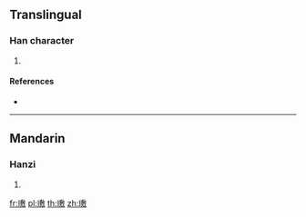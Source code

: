 ==Translingual==

===Han character===
{{Han char|rn=96|rad=玉|as=14|sn=18|four=18140|canj=MGISK}}

# {{defn|Han|sort=玉14}}

====References====
* {{Han ref|kx=0744.060|dkj=21334|hdz=21144.130|uh=74B7|ud=29879|bh=F275|bd=62069}}

----

==Mandarin==

===Hanzi===
{{cmn-hanzi|pin=[[lú]] ([[lu2]])|wg=lu<sup>2</sup>}}

# {{defn|lang=cmn|sort=玉14}}

[[fr:璷]]
[[pl:璷]]
[[th:璷]]
[[zh:璷]]